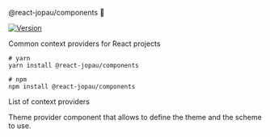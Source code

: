 
<Meta title="About" />

<SBTitle>@react-jopau/components 👋</SBTitle>
<p>
  <a href="https://www.npmjs.com/package/@react-jopau/components" target="_blank" rel="noreferrer">
    <img alt="Version" src="https://img.shields.io/npm/v/@react-jopau/components.svg" />
  </a>
</p>

<SBDescription>Common context providers for React projects</SBDescription>

```shell dark
# yarn
yarn install @react-jopau/components

# npm
npm install @react-jopau/components
```

<SBSubTitle>List of context providers</SBSubTitle>

<div className="!my-10 grid grid-cols-3 gap-8">

[//]: # 'AUTO-GENERATED-CONTENT:START'

<SBCard title="ThemeProvider" kind="providers-themeprovider">
  Theme provider component that allows to define the theme and the scheme to use.
</SBCard>

[//]: # 'AUTO-GENERATED-CONTENT:END'

</div>
